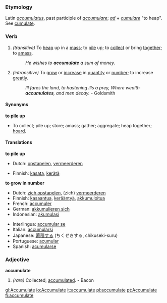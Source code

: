 ===Etymology===
Latin ''[[accumulatus]]'', past participle of ''[[accumulare]]''; ''[[ad]]'' + ''[[cumulare]]'' "to heap". See [[cumulate]].

===Verb===
{{en-infl-reg-other-e|accumulat|e|}}

# ''(transitive)'' To [[heap]] up in a [[mass]]; to [[pile]] up; to [[collect]] or bring [[together]]; to [[amass]].
#:''He wishes to '''accumulate''' a sum of money.''
# ''(intransitive)'' To [[grow]] or [[increase]] in [[quantity]] or [[number]]; to increase [[greatly]].
#:''Ill fares the land, to hastening ills a prey, Where wealth '''accumulates''', and men decay.'' - Goldsmith

====Synonyms====
'''to pile up'''
* To collect; pile up; store; amass; gather; aggregate; heap together; [[hoard]].

====Translations====
'''to pile up'''
{{top}}
*Dutch: [[opstapelen]], [[vermeerderen]]
{{mid}}
*Finnish: [[kasata]], [[kerätä]]
{{bottom}}

'''to grow in number'''
{{top}}
*Dutch: [[zich opstapelen]], (zich) [[vermeerderen]]
*Finnish: [[kasaantua]], [[kerääntyä]], [[akkumuloitua]]
*French: [[accumuler]]
*German: [[akkumulieren sich]]
*Indonesian: [[akumulasi]]
{{mid}}
*Interlingua: [[accumular se]]
*Italian: [[accumularsi]]
*Japanese: [[蓄積する]] (ちくせきする, chikuseki-suru)
*Portuguese: [[acumular]]
*Spanish: [[acumularse]]
{{bottom}}

===Adjective===
'''accumulate'''
# ''(rare)'' Collected; [[accumulated]]. - Bacon

[[gl:Accumulate]]
[[io:Accumulate]]
[[it:accumulate]]
[[pl:accumulate]]
[[pt:Accumulate]]
[[fi:accumulate]]